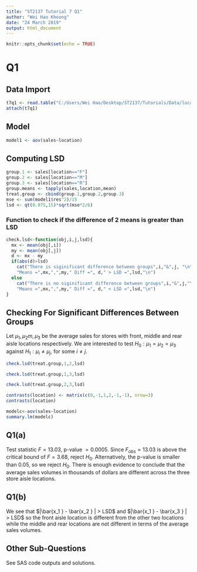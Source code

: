 ```yaml
---
title: "ST2137 Tutorial 7 Q1"
author: "Wei Hao Khoong"
date: "24 March 2019"
output: html_document
---
```


```r
knitr::opts_chunk$set(echo = TRUE)
```

# Q1

## Data Import

```r
t7q1 <- read.table("C:/Users/Wei Hao/Desktop/ST2137/Tutorials/Data/locate.txt", header=T)
attach(t7q1)
```

## Model 

```r
model1 <- aov(sales~location)
```

## Computing LSD

```r
group.1 <- sales[location=="F"]
group.2 <- sales[location=="M"]
group.3 <- sales[location=="R"]
group.means <- tapply(sales,location,mean)
treat.group <- cbind(group.1,group.2,group.3)
mse <- sum(model1$res^2)/15
lsd <- qt(0.975,15)*sqrt(mse*2/6)
```

### Function to check if the difference of 2 means is greater than LSD

```r
check.lsd<-function(obj,i,j,lsd){
  mx <- mean(obj[,i])
  my <- mean(obj[,j])
  d <- mx - my
  if(abs(d)>lsd)
    cat("There is siginificant difference between groups",i,"&",j, "\n",
    "Means =",mx,",",my," Diff =", d," > LSD =",lsd,"\n")
  else
    cat("There is no siginificant difference between groups",i,"&",j,"\n",
    "Means =",mx,",",my," Diff =", d," < LSD =",lsd,"\n")
}
```

## Checking For Significant Differences Between Groups

Let $\mu_1, \mu_2m, \mu_3$ be the average sales for stores with front, middle and rear aisle locations respectively. We are interested to test $H_0: \mu_1 = \mu_2 = \mu_3$ against $H_1: \mu_i \neq \mu_j$, for some $i \neq j$. 

```r
check.lsd(treat.group,1,2,lsd)
```

```r
check.lsd(treat.group,1,3,lsd)
```

```r
check.lsd(treat.group,2,3,lsd)
```

```r
contrasts(location) <- matrix(c(0,-1,1,2,-1,-1), nrow=3)
contrasts(location)
```

```r
modelc<-aov(sales~location)
summary.lm(modelc)
```

## Q1(a)

Test statistic $F = 13.03$, p-value $= 0.0005$. Since $F_{obs} = 13.03$ is above the critical bound of $F = 3.68$, reject $H_0$. Alternatively, the p-value is smaller than $0.05$, so we reject $H_0$. There is enough evidence to conclude that the average sales volumes in thousands of dollars are different across the three store aisle locations.

## Q1(b)

We see that $|\bar{x_1 } - \bar{x_2 } | > LSD$ and $|\bar{x_1 } - \bar{x_3 } | > LSD$ so the front aisle location is different from the other two locations while the middle and rear locations are not different in terms of the average sales volumes.

## Other Sub-Questions

See SAS code outputs and solutions.